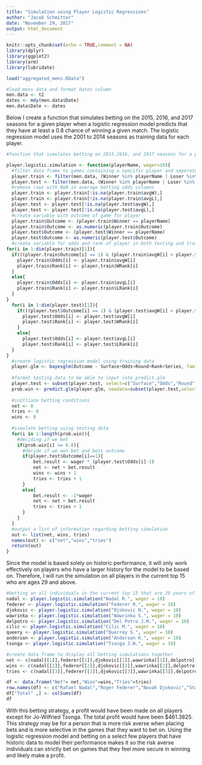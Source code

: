 ```yaml
---
title: "Simulation using Player Logistic Regressions"
author: "Jacob Schmitter"
date: "November 29, 2017"
output: html_document
---
```




```r
knitr::opts_chunk$set(echo = TRUE,comment = NA)
library(dplyr)
library(ggplot2)
library(arm)
library(lubridate)
```

```r
load("aggregated_mens.RData")
```

```r
#load mens data and format dates column
men.data <- t2
dates <- mdy(men.data$Date)
men.data$Date <- dates
```

Below I create a function that simulates betting on the 2015, 2016, and 2017 seasons for a given player when a logistic regression model predicts that they have at least a 0.8 chance of winning a given match. The logistic regression model uses the 2001 to 2014 seasons as training data for each player.

```r
#function that simulates betting on 2015,2016, and 2017 seasons for a given player when a logistic regression predicts they have greater than a 0.8 chance of winning.

player.logistic.simulation <- function(playerName, wager=10){
  #filter data frame to games containing a specific player and seperate into training & testing data
  player.train <- filter(men.data, (Winner %in% playerName | Loser %in% playerName) & Date <= "2014-12-31")
  player.test <- filter(men.data, (Winner %in% playerName | Loser %in% playerName) & Date >="2014-12-31")
  #remove rows with NaN in average betting odds columns
  player.train <- player.train[!is.na(player.train$avgW),]
  player.train <- player.train[!is.na(player.train$avgL),]
  player.test <- player.test[!is.na(player.test$avgW),]
  player.test <- player.test[!is.na(player.test$avgL),]
  #create variable with outcome of game for player
  player.train$Outcome <- (player.train$Winner == playerName)
  player.train$Outcome <- as.numeric(player.train$Outcome)
  player.test$Outcome <- (player.test$Winner == playerName)
  player.test$Outcome <- as.numeric(player.test$Outcome)
  #create variable for odds and rank of player in both testing and training data frames
for(i in 1:dim(player.train)[1]){
  if(((player.train$Outcome[i] == 1) & (player.train$avgW[i] < player.train$avgL[i]))){
    player.train$Odds[i] <- player.train$avgW[i]
    player.train$Rank[i] <- player.train$WRank[i]
  }
  else{
    player.train$Odds[i] <- player.train$avgL[i]
    player.train$Rank[i] <- player.train$LRank[i]
  }
}
  for(i in 1:dim(player.test)[1]){
    if(((player.test$Outcome[i] == 1) & (player.test$avgW[i] < player.test$avgL[i]))){
      player.test$Odds[i] <- player.test$avgW[i]
      player.test$Rank[i] <- player.test$WRank[i]
    }
    else{
      player.test$Odds[i] <- player.test$avgL[i]
      player.test$Rank[i] <- player.test$LRank[i]
  }
}
  #create logistic regression model using training data
  player.glm <- bayesglm(Outcome ~ Surface+Odds+Round+Rank+Series, family=binomial, data=player.train,drop.unused.levels   = FALSE)
  
  #format testing data to be able to input into predict.glm
  player.test <- subset(player.test, select=c("Surface","Odds","Round","Outcome","Rank","Series"))
  prob.win <- predict.glm(player.glm, newdata=subset(player.test,select=c("Surface","Odds","Round","Rank","Series")),type = "response")
  
  #initliaze betting conditions
  net <- 0
  tries <- 0
  wins <- 0
  
  #simulate betting using testing data
  for(i in 1:length(prob.win)){
    #deciding if we bet
    if(prob.win[i] >= 0.8){
      #decide if we won bet and bets outcome
      if(player.test$Outcome[i]==1){
          bet.result <- wager * (player.test$Odds[i]-1)
          net <- net + bet.result
          wins <- wins + 1
          tries <- tries + 1
      }
      else{
          bet.result <- -1*wager
          net <- net + bet.result
          tries <- tries + 1
      }
    }
  }
  #output a list of information regarding betting simulation
  out <- list(net, wins, tries)
  names(out) <- c("net","wins","tries")
  return(out)
}
```

Since the model is based solely on historic performance, it will only work effectively on players who have a larger history for the model to be based on. Therefore, I will run the simulation on all players in the current top 15 who are ages 29 and above.

```r
#betting on all individuals in the current top 15 that are 29 years of age or older for the years 2015,2016,2017
nadal <- player.logistic.simulation("Nadal R.", wager = 10)
federer <- player.logistic.simulation("Federer R.", wager = 10)
djokovic <- player.logistic.simulation("Djokovic N.", wager = 10)
wawrinka <- player.logistic.simulation("Wawrinka S.", wager = 10)
delpotro <- player.logistic.simulation("Del Potro J.M.", wager = 10)
cilic <- player.logistic.simulation("Cilic M.", wager = 10)
queery <- player.logistic.simulation("Querrey S.", wager = 10)
anderson <- player.logistic.simulation("Anderson K.", wager = 10)
tsonga <- player.logistic.simulation("Tsonga J.W.", wager = 10)
```

```r
#create data frame to display all betting simulations together
net <- c(nadal[[1]],federer[[1]],djokovic[[1]],wawrinka[[1]],delpotro[[1]],cilic[[1]],queery[[1]],anderson[[1]],tsonga[[1]])
wins <- c(nadal[[2]],federer[[2]],djokovic[[2]],wawrinka[[2]],delpotro[[2]],cilic[[2]],queery[[2]],anderson[[2]],tsonga[[2]])
tries <- c(nadal[[3]],federer[[3]],djokovic[[3]],wawrinka[[3]],delpotro[[3]],cilic[[3]],queery[[3]],anderson[[3]],tsonga[[3]])

df <- data.frame("Net"= net,"Wins"=wins,"Tries"=tries)
row.names(df) <- c("Rafael Nadal","Roger Federer","Novak Djokovic","Stan Wawrinka","Juan Martin del Potro","Marin Cilic","Sam Querrey","Kevin Anderson","Jo-Wilfried Tsonga")
df["Total" ,] <- colSums(df)
df
```

With this betting strategy, a profit would have been made on all players except for Jo-Wilfried Tsonga. The total profit would have been $461.3825. This strategy may be for a person that is more risk averse when placing bets and is more selective in the games that they want to bet on. Using the logistic regression model and betting on a select few players that have historic data to model their performance makes it so the risk averse individuals can strictly bet on games that they feel more secure in winning and likely make a profit.



